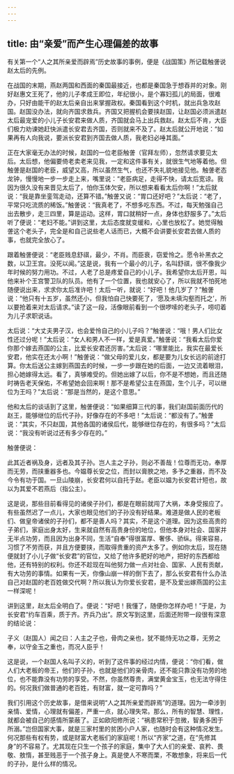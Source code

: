 ```yaml
---
---
---
```

title: 由“亲爱”而产生心理偏差的故事
---




有关第一个“人之其所亲爱而辟焉”历史故事的事例，便是《战国策》所记载触詟说赵太后的先例。

在战国的末期，燕赵两国和西面的秦国最接近，也都是秦国急于想吞并的对象。刚好赵惠文王死了，他的儿子孝成王即位，年纪很小，是个寡妇孤儿的局面，很难办，只好由能干的赵太后亲自出来掌握政权。秦国看到这个时机，就出兵急攻赵国。赵国没办法，就向齐国求救兵。齐国又把握机会要挟赵国，让赵国必须派遣赵太后最宠爱的小儿子长安君来做人质，齐国就会马上出兵救赵。赵太后不肯，大臣们极力劝谏她赶快派遣长安君去齐国，否则就来不及了。赵太后就公开地说：“如果再有人向我说，要派长安君到齐国去做人质，我老妇必唾其面。”

正在大家毫无办法的时候，赵国的一位老臣触詟（官拜左师），忽然请求要见太后。太后想，他偏要倚老卖老来见我，一定和这件事有关，就很生气地等着他。但触詟是赵国的老臣，威望又高，所以虽然生气，也还不失礼貌地接见他。触詟老态龙钟，慢慢地一步一步走上来，嘴里说：“老臣病足，走得不快，请太后宽谅。我因为很久没有来晋见太后了，怕你玉体欠安，所以想来看看太后你啊！”太后就说：“我是靠坐銮驾走动，还算不错。”触詟又说：“胃口还好吧？”太后说：“老了，平常只吃流质的稀饭。”触詟说：“我真老了，不想多吃东西。不过，每天勉强自己出去散步，走三四里，算是运动。这样，胃口就稍好一点，身体也舒服多了。”太后听了便说：“老妇不能。”讲到这里，太后态度就变缓和，心里也放松了。她觉得触詟这个老头子，完全是和自己说些老人话而已，大概不会讲要长安君去做人质的事，也就完全放心了。

跟着触詟便说：“老臣贱息舒祺，最少，不肖。而臣衰，窃爱怜之。愿令补黑衣之数，以卫王宫。没死以闻。”这是说，我有一个最小的儿子，名叫舒祺，很不像我少年时候的努力用功。不过，人老了总是疼爱自己的小儿子。我希望你太后开恩，叫他来补个王宫警卫队的队员。他有了一个位置，我也就安心了，所以我就不怕死地随便说出来，求求你太后准许吧！太后一听，就说：“好吧！他几岁了？”触詟说：“他只有十五岁，虽然还小，但我怕自己快要死了，‘愿及未填沟壑而托之’，所以要抢着来对太后请求。”读了这一段，活像眼前看到一个很啰嗦的老头子，唠叨着为儿子求职说话。

太后说：“大丈夫男子汉，也会爱怜自己的小儿子吗？”触詟说：“哦！男人们比女性还过分呢！”太后说：“女人和男人不一样，爱是真爱。”触詟说：“我看太后你爱你那个嫁去燕国的公主，比爱长安君还厉害。”太后说：“哪里能比，我实在最爱长安君，他实在还太小啊！”触詟说：“做父母的爱儿女，都是要为儿女长远的前途打算。你太后送公主嫁到燕国去的时候，一步一步跟在她的后面，一边又流着眼泪，担心她嫁得太远。看了，真够难受的。但她出嫁了以后，你不是不想她，而且还随时祷告老天保佑，不希望她会回来啊！那不是希望公主在燕国，生个儿子，可以继位为王吗？”太后说：“那是当然的，是这个意思。”

他和太后的谈话到了这里，触詟便说：“如果细算三代的事，我们赵国前面历代的赵王，能够继位的后代子孙，好像存在的不多吧！”太后说：“都没有了。”触詟说：“其实，不只赵国，其他各国的诸侯后代，能够继位存在的，有很多吗？”太后说：“我没有听说过还有多少存在的。”

触詟便说：

此其近者祸及身，远者及其子孙。岂人主之子孙，则必不善哉！位尊而无功，奉厚而无劳，而挟重器多也。今媪尊长安之位，而封以膏腴之地，多予之重器，而不及今令有功于国。一旦山陵崩，长安君何以自托于赵。老臣以媪为长安君计短也，故以为其爱不若燕后（指公主）。

这是说，那些目前看得见的诸侯子孙们，都是在眼前就闯了大祸，本身受报应了。有些虽然迟了一点儿，大家也眼见他们的子孙没有好结果。难道是做人民的老板们、做皇帝诸侯的子孙们，都不是善人吗？其实，不是这个道理。因为这些高贵的子弟们，家庭出身太好，生来就自然有高贵身份的地位，但他本身对社会、国家并无半点功劳，而且因为出身不同，生活“自奉”得很富厚、奢侈、骄纵。得来容易，习惯了不劳而获，并且方便要挟，而取得贵重的资产太多了。例如你太后，现在随便就封了小儿子做“长安君”的官位，又给了他许多肥好的地产，把好的东西都给他，还有特别的权利。你还不趁现在叫他努力做一点对社会、国家、人民有贡献，有大功劳的事情。如果有一天，你像山崩一样的倒下去了，那么长安君有什么办法自己对赵国的老百姓做交代啊？所以我认为你爱长安君，是不及爱出嫁燕国的公主一样深呢！

讲到这里，赵太后全明白了。便说：“好吧！我懂了，随便你怎样办吧！”于是，为长安君“约车百乘，质于齐。齐兵乃出”。原文写到这里，后面还附带一段很有深意的结论说：

子义（赵国人）闻之曰：人主之子也，骨肉之亲也，犹不能恃无功之尊，无劳之奉，以守金玉之重也，而况人臣乎！

这是说，一个赵国人名叫子义的，听到了这件事的经过内情，便说：“你们看，做人们大老板的帝王，他们的子孙，也就是他们的亲骨肉，还不能只靠没有功劳的地位，也不能靠没有功劳的享受。不然，你虽然尊贵，满堂黄金宝玉，也无法守得住的。何况我们做普通的老百姓，有财富，就一定可靠吗？”

我们引用这个历史故事，是借来说明“人之其所亲爱而辟焉”的道理。因为一牵涉到亲情、爱情，心理就有偏差，严重一点，就心理失常。那么，所有的智慧、理性，就都会被自己的感情所蒙蔽了。正如欧阳修所说：“祸患常积于忽微，智勇多困于所溺。”岂但国家大事，就是三家村里的贫困小户人家，也随时会有这种情况发生。何况那些有权有势，或是财富大老板们的家庭呢！所以“齐家”之道，在“先修其身”的不容易了。尤其现在只生一个孩子的家庭，集中了大人们的亲爱、哀矜、畏敬、敖惰，甚至贱恶于一个孩子身上。真是使人不寒而栗，不敢想象，将来后一代的子孙，是什么样的情况。